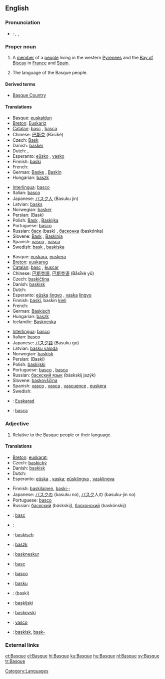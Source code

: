 {{interwiktionary|code=eu}}
{{wikipedia}}
{{see|basque}}
==English==

===Pronunciation===
* {{italbrac|US}}: {{AHD|/bask/}}, {{IPA|/bæsk/}}, {{SAMPA|/b{sk/}}
{{rfp|UK}}

===Proper noun===
{{en-proper noun|Basques|-}}

# A [[member]] of a [[people]] living in the western [[Pyrenees]] and the [[Bay of Biscay]] in [[France]] and [[Spain]].
# {{uncountable}} The language of the Basque people.

====Derived terms====
*[[Basque Country]]

====Translations====
{{trans-top|member of a people}}
*Basque: [[euskaldun]]
*[[Breton]]: [[Euskariz]] {{p}}
*[[Catalan]]: [[basc]] {{m}}, [[basca]] {{f}}
*Chinese: [[巴斯克]] (Bāsīkè)
*Czech: [[Bask]] {{m}}
*Danish: [[basker]] {{c}}
*Dutch: {{t|nl|Bask|m}}, {{t|nl|Baskische|f}}
*Esperanto: [[eŭsko]] {{italbrac|preferred}}, [[vasko]]
*Finnish: [[baski]]
*French: {{t|fr|Basque|mf}}
*German: [[Baske]] {{m}}, [[Baskin]] {{f}}
*Hungarian: [[baszk]]
{{trans-mid}}
*[[Interlingua]]: [[basco]]
*Italian: [[basco]] {{m}}
*Japanese: [[バスク人]] (Basuku jin)
*Latvian: [[basks]] {{m}}
*Norwegian: [[basker]]
*Persian: {{FAchar|[[باسک]]}} (Bask)
*Polish: [[Bask]] {{m}}, [[Baskijka]] {{f}}
*Portuguese: [[basco]] {{m}}
*Russian: [[баск]] (bask) {{m}}, [[басконка]] (baskónka) {{f}}
*Slovene: [[Bask]] {{m}}, [[Baskinja]] {{f}}
*Spanish: [[vasco]] {{m}}, [[vasca]] {{f}}
*Swedish: [[bask]] {{m}}, [[baskiska]] {{f}}
{{trans-bottom}}

{{trans-top|language}}
*Basque: [[euskara]], [[euskera]]
*[[Breton]]: [[euskareg]] {{m}}
*[[Catalan]]: [[basc]] {{m}}, [[èuscar]] {{m}}
*Chinese: [[巴斯克語]], [[巴斯克语]] (Bāsīkè yǔ)
*Czech: [[baskičtina]] {{f}}
*Danish: [[baskisk]]
*Dutch: {{t|nl|Baskisch|n}}
*Esperanto: [[eŭska]] [[lingvo]] {{italbrac|preferred}}, [[vaska]] [[lingvo]]
*Finnish: [[baski]], baskin [[kieli]]
*French: {{t|fr|basque|m}}
*German: [[Baskisch]] {{n}}
*Hungarian: [[baszk]]
*Icelandic: [[Baskneska]]
{{trans-mid}}
*[[Interlingua]]: [[basco]]
*Italian: [[basco]] {{m}}
*Japanese: [[バスク語]] (Basuku go)
*Latvian: [[basku valoda]] {{f}}
*Norwegian: [[baskisk]]
*Persian: {{FAchar|[[باسکی]]}} (Baski)
*Polish: [[baskijski]] {{m}}
*Portuguese: [[basco]] {{m}}, [[basca]] {{f}}
*Russian: [[баскский язык]] (báskskij jazýk) {{m}}
*Slovene: [[baskovščina]] {{f}}
*Spanish: [[vasco]] {{m}}, [[vasca]] {{f}}, [[vascuence]] {{m}}, [[euskera]] {{m}}
*Swedish: {{t|sv|baskiska|c}}
{{trans-bottom}}

{{checktrans-top}}
*{{ttbc|Breton}}: [[Euskarad]] {{m}}
*{{ttbc|Romanian}}: [[basca]]
{{trans-bottom}}

===Adjective===
{{en-adj|-}}

# Relative to the Basque people or their language.

====Translations====
{{trans-top|relative to the Basque people or their language}}
*[[Breton]]: {{italbrac|people}} [[euskarat]]; {{italbrac|language}} {{t|br|euskarek}}
*Czech: [[baskický]]
*Danish: [[baskisk]]
*Dutch: {{t|nl|Baskisch}}
*Esperanto: {{italbrac|people}} [[eŭska]] {{italbrac|preferred}}, [[vaska]]; {{italbrac|language}} [[eŭsklingva]] {{italbrac|preferred}}, [[vasklingva]]
{{trans-mid}}
*Finnish: {{italbrac|people}} [[baskilainen]], [[baski|baski-]]; {{italbrac|language}} {{t|fi|baskinkielinen}}
*Japanese: [[バスク]]の (basuku no), [[バスク]]人の (basuku-jin no)
*Portuguese: [[basco]]
*Russian: [[баскский]] (báskskij), [[басконский]] (baskónskij)
{{trans-bottom}}

{{checktrans-top}}
*{{ttbc|Catalan}}: [[basc]]
*{{ttbc|French}}: {{t|fr|basque}}
*{{ttbc|German}}: [[baskisch]]
*{{ttbc|Hungarian}}: [[baszk]]
{{trans-mid}}
*{{ttbc|Icelandic}}: [[baskneskur]]
*{{ttbc|Interlingua}}: [[basc]]
*{{ttbc|Italian}}: [[basco]]
*{{ttbc|Latvian}}: [[basku]]
*{{ttbc|Persian}}: {{FAchar|[[باسکی]]}} (baski)
*{{ttbc|Polish}}: [[baskijski]]
*{{ttbc|Slovenian}}: [[baskovski]]
*{{ttbc|Spanish}}: [[vasco]]
*{{ttbc|Swedish}}: [[baskisk]], [[bask-]]
{{trans-bottom}}

===External links===
{{ethnologue|code=eus}}
{{ethnologue|lang=Navarro-Labourdin Basque|code=bqe}}
{{ethnologue|lang=Souletin Basque|code=bsz}}

[[Category:Languages]]

[[et:Basque]]
[[el:Basque]]
[[hi:Basque]]
[[ku:Basque]]
[[hu:Basque]]
[[nl:Basque]]
[[sv:Basque]]
[[tr:Basque]]